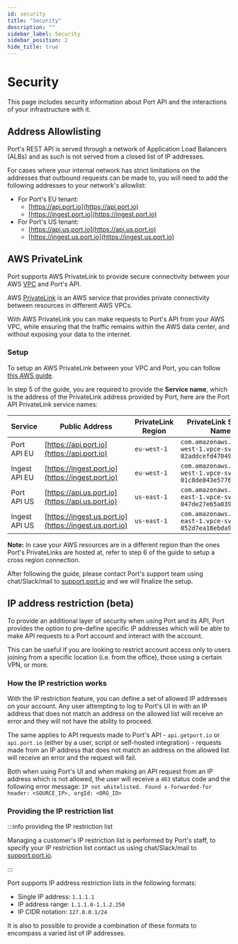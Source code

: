 ```yaml
---
id: security
title: "Security"
description: ""
sidebar_label: Security
sidebar_position: 2
hide_title: true
---
```



# Security

This page includes security information about Port API and the interactions of your infrastructure with it.

## Address Allowlisting

Port's REST API is served through a network of Application Load Balancers (ALBs) and as such is not served from a closed list of IP addresses.

For cases where your internal network has strict limitations on the addresses that outbound requests can be made to, you will need to add the following addresses to your network's allowlist:

- For Port's EU tenant:
  - [https://api.port.io](https://api.port.io)
  - [https://ingest.port.io](https://ingest.port.io)
- For Port's US tenant:
  - [https://api.us.port.io](https://api.us.port.io)
  - [https://ingest.us.port.io](https://ingest.us.port.io)

## AWS PrivateLink

<EnterpriseNote />

Port supports AWS PrivateLink to provide secure connectivity between your AWS [VPC](https://docs.aws.amazon.com/vpc/latest/userguide/what-is-amazon-vpc.html) and Port's API.

AWS [PrivateLink](https://aws.amazon.com/privatelink/) is an AWS service that provides private connectivity between resources in different AWS VPCs.

With AWS PrivateLink you can make requests to Port's API from your AWS VPC, while ensuring that the traffic remains within the AWS data center, and without exposing your data to the internet.

### Setup

To setup an AWS PrivateLink between your VPC and Port, you can follow [this AWS guide](https://docs.aws.amazon.com/vpc/latest/privatelink/create-endpoint-service.html#connect-to-endpoint-service).

In step 5 of the guide, you are required to provide the **Service name**, which is the address of the PrivateLink address provided by Port, here are the Port API PrivateLink service names:

| Service       | Public Address                                               | PrivateLink Region | PrivateLink Service Name                                  |
| ------------- | ------------------------------------------------------------ | ------------------ | --------------------------------------------------------- |
| Port API EU   | [https://api.port.io](https://api.port.io)             | `eu-west-1`        | `com.amazonaws.vpce.eu-west-1.vpce-svc-02addcefd47049d3f` |
| Ingest API EU | [https://ingest.port.io](https://ingest.port.io)       | `eu-west-1`        | `com.amazonaws.vpce.eu-west-1.vpce-svc-01c8de843e5776402` |
| Port API US   | [https://api.us.port.io](https://api.us.port.io)       | `us-east-1`        | `com.amazonaws.vpce.us-east-1.vpce-svc-047de27e65a0392a7` |
| Ingest API US | [https://ingest.us.port.io](https://ingest.us.port.io) | `us-east-1`        | `com.amazonaws.vpce.us-east-1.vpce-svc-052d7ea18ebda9652` |

**Note:** In case your AWS resources are in a different region than the ones Port's PrivateLinks are hosted at, refer to step 6 of the guide to setup a cross region connection.

After following the guide, please contact Port's support team using chat/Slack/mail to [support.port.io](http://support.port.io/) and we will finalize the setup.

## IP address restriction (beta)

<EnterpriseNote />

To provide an additional layer of security when using Port and its API, Port provides the option to pre-define specific IP addresses which will be able to make API requests to a Port account and interact with the account.

This can be useful if you are looking to restrict account access only to users joining from a specific location (i.e. from the office), those using a certain VPN, or more.

### How the IP restriction works

With the IP restriction feature, you can define a set of allowed IP addresses on your account. Any user attempting to log to Port's UI in with an IP address that does not match an address on the allowed list will receive an error and they will not have the ability to proceed.

The same applies to API requests made to Port's API - `api.getport.io` or `api.port.io` (either by a user, script or self-hosted integration) - requests made from an IP address that does not match an address on the allowed list will receive an error and the request will fail.

Both when using Port's UI and when making an API request from an IP address which is not allowed, the user will receive a `403` status code and the following error message: `IP not whitelisted. Found x-forwarded-for header: <SOURCE_IP>, orgId: <ORG_ID>`

### Providing the IP restriction list

:::info providing the IP restriction list

Managing a customer's IP restriction list is performed by Port's staff, to specify your IP restriction list contact us using chat/Slack/mail to [support.port.io](http://support.port.io/).

:::

Port supports IP address restriction lists in the following formats:

- Single IP address: `1.1.1.1`
- IP address range: `1.1.1.0-1.1.2.250`
- IP CIDR notation: `127.0.0.1/24`

It is also to possible to provide a combination of these formats to encompass a varied list of IP addresses.



